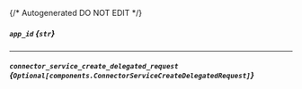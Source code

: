 {/* Autogenerated DO NOT EDIT  */}

##### `app_id` *{`str`}*

---
##### `connector_service_create_delegated_request` *{`Optional[components.ConnectorServiceCreateDelegatedRequest]`}*
<Collapsible openLabel={Labels.showProperties} closeLabel={Labels.hideProperties}>
    <ConnectorServiceCreateDelegatedRequest/>
</Collapsible>


